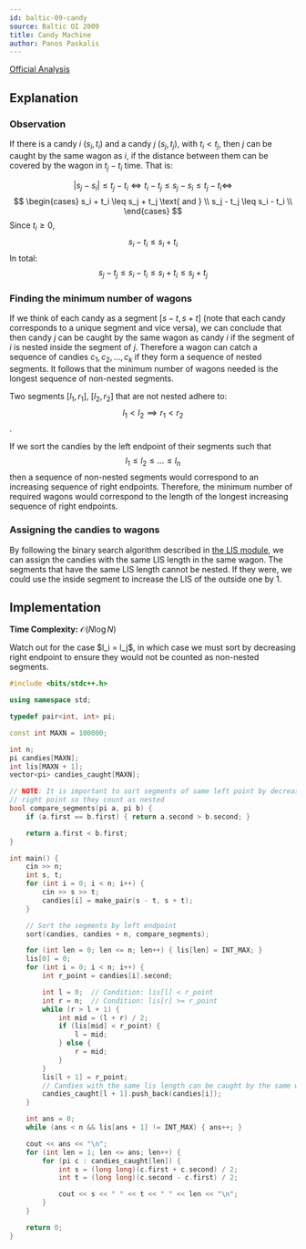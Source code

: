 ```yaml
---
id: baltic-09-candy
source: Baltic OI 2009
title: Candy Machine
author: Panos Paskalis
---
```


[Official Analysis](http://www.csc.kth.se/contest/boi/candy-spoiler.pdf)

## Explanation

### Observation

If there is a candy $i$ $(s_i, t_i)$ and a candy $j$ $(s_j, t_j)$, with
$t_i < t_j$, then $j$ can be caught by the same wagon as $i$, if the distance
between them can be covered by the wagon in $t_j - t_i$ time. That is:

$$
|s_j - s_i| \leq t_j - t_i \iff
t_i - t_j \leq s_j - s_i \leq t_j - t_i \iff
$$
$$
\begin{cases}
    s_i + t_i \leq s_j + t_j \text{ and } \\
    s_j - t_j \leq s_i - t_i \\
\end{cases}
$$
Since $t_i \geq 0$,
$$
s_i - t_i \leq s_i + t_i
$$
In total:
$$
s_j - t_j \leq s_i - t_i \leq s_i + t_i \leq s_j + t_j
$$

### Finding the minimum number of wagons

If we think of each candy as a segment $[s - t, s + t]$
(note that each candy corresponds to a unique segment and vice versa), we can
conclude that then candy $j$ can be caught by the same wagon as candy $i$ if
the segment of $i$ is nested inside the segment of $j$.
Therefore a wagon can catch a sequence of candies $c_1, c_2, ..., c_k$
if they form a sequence of nested segments. It follows that the minimum number
of wagons needed is the longest sequence of non-nested segments.

Two segments $[l_1, r_1]$, $[l_2, r_2]$ that are not nested adhere to:
$$l_1 < l_2 \implies r_1 < r_2$$.

If we sort the candies by the left endpoint of their segments such that
$$
l_1 \leq l_2 \leq ... \leq l_n
$$
then a sequence of non-nested segments would correspond to an increasing
sequence of right endpoints. Therefore, the minimum number of required wagons
would correspond to the length of the longest increasing sequence of right
endpoints.

### Assigning the candies to wagons

By following the binary search algorithm described in
[the LIS module](/gold/lis), we can assign the candies with the same LIS
length in the same wagon. The segments that have the same LIS length cannot be
nested. If they were, we could use the inside segment to increase the LIS of
the outside one by 1.

## Implementation

**Time Complexity:** $\mathcal{O}(N \log N)$

<Warning>
Watch out for the case $l_i = l_j$, in which case we must sort by decreasing
right endpoint to ensure they would not be counted as non-nested segments.
</Warning>

<LanguageSection>
<CPPSection>

```cpp
#include <bits/stdc++.h>

using namespace std;

typedef pair<int, int> pi;

const int MAXN = 100000;

int n;
pi candies[MAXN];
int lis[MAXN + 1];
vector<pi> candies_caught[MAXN];

// NOTE: It is important to sort segments of same left point by decreasing
// right point so they count as nested
bool compare_segments(pi a, pi b) {
	if (a.first == b.first) { return a.second > b.second; }

	return a.first < b.first;
}

int main() {
	cin >> n;
	int s, t;
	for (int i = 0; i < n; i++) {
		cin >> s >> t;
		candies[i] = make_pair(s - t, s + t);
	}

	// Sort the segments by left endpoint
	sort(candies, candies + n, compare_segments);

	for (int len = 0; len <= n; len++) { lis[len] = INT_MAX; }
	lis[0] = 0;
	for (int i = 0; i < n; i++) {
		int r_point = candies[i].second;

		int l = 0;  // Condition: lis[l] < r_point
		int r = n;  // Condition: lis[r] >= r_point
		while (r > l + 1) {
			int mid = (l + r) / 2;
			if (lis[mid] < r_point) {
				l = mid;
			} else {
				r = mid;
			}
		}
		lis[l + 1] = r_point;
		// Candies with the same lis length can be caught by the same wagon
		candies_caught[l + 1].push_back(candies[i]);
	}

	int ans = 0;
	while (ans < n && lis[ans + 1] != INT_MAX) { ans++; }

	cout << ans << "\n";
	for (int len = 1; len <= ans; len++) {
		for (pi c : candies_caught[len]) {
			int s = (long long)(c.first + c.second) / 2;
			int t = (long long)(c.second - c.first) / 2;

			cout << s << " " << t << " " << len << "\n";
		}
	}

	return 0;
}
```

</CPPSection>
</LanguageSection>
